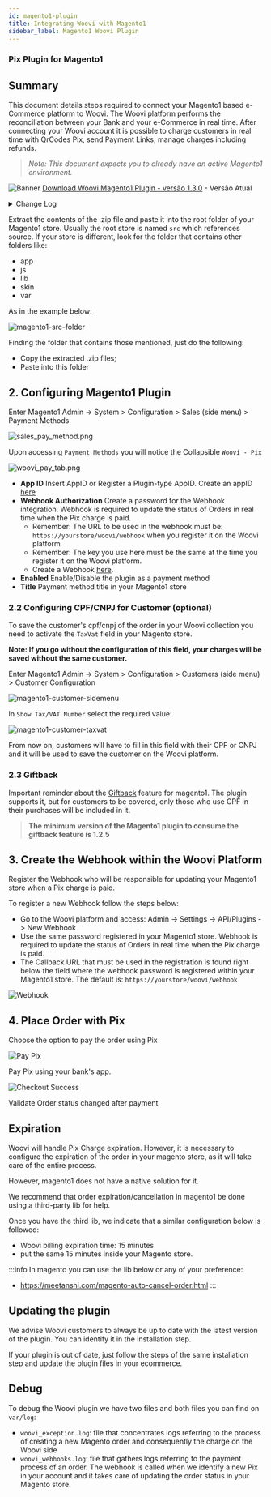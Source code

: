 ```yaml
---
id: magento1-plugin
title: Integrating Woovi with Magento1
sidebar_label: Magento1 Woovi Plugin
---
```


### Pix Plugin for Magento1

## Summary

This document details steps required to connect your Magento1 based e-Commerce platform to Woovi. The Woovi platform performs the reconciliation between your Bank and your e-Commerce in real time.
After connecting your Woovi account it is possible to charge customers in real time with QrCodes Pix, send Payment Links, manage charges including refunds.

> _Note: This document expects you to already have an active Magento1 environment._

![Banner](/img/ecommerce/woocommerce-banner.png)
[Download Woovi Magento1 Plugin - versão 1.3.0](pathname:///magento1/woovi_pix.1.3.0.zip) - Versão Atual

<details>
  <summary>Change Log</summary>

#### 1.3.0 - 31/07/2023

- Implementation of Woovi Parcelado Feature

#### 1.2.9 - 07/03/2023

- Update endpoints

#### 1.2.8 - 28/06/2022

- Improves on QRCode for email and checkout success

#### 1.2.7 - 17/06/2022

- Improves on QRCode size on emails

#### 1.2.6 - 17/06/2022

- Improves on order detail and order email

#### 1.2.5 - 06/06/2022

- Implements the new feature of giftback
  - ![success-payment.png](/img/ecommerce/magento1/magento1-giftback-checkout-success.png)

#### 1.2.0 - 21/02/2022

- Implements the new UI for checkout success when generating a new order
- Real-time inside of checkout success when paying the Order.
  - When pay, the UI will update and will show that the order was paid.
  - ![success-payment.png](/img/ecommerce/magento1/successPayment.png)

#### 1.1.5 - 12/11/2021

- OrderId added on Charge comment. Now will have "Store Name#123456"

#### 1.1.4 - 08/11/2021

- OrderId added on Woovi Charge additional info

#### 1.1.3 - 19/10/2021

- Improves for Webhook Auth to avoid Apache blocking authorization header

#### 1.1.2 - 17/09/2021

- Fix Typo on Success page for the line "Confirme as informações e finalize o pagamento."
- Fix Email to send the Qr Code Image and the Pix Br Code
- Improve for logs when generating a new order

#### 1.1.1 - 16/09/2021

- Improves for Payment Title
- Improves for Webhook Validation. If webhook accuses an invalid header authorization, it will log on `~/var/log/woovi_webhooks.log` a message with information.
- Improves for Webhook Validation. If webhook accuses an invalid header authorization, it will return a json like:

```json
{
  "error": "Invalid Request",
  "description": "Invalid authorization header: magent",
  "field": "authorization header"
}
```

#### 1.1.0 - 06/09/2021

- New Button to select which status the order must be created

#### 1.0.8 - 02/09/2021

- Improves for customer CPF/CNPJ

#### 1.0.7 - 02/09/2021

- Sending platform plugin info on request header: magento plugin version, platform name
- Validation for customer CPF/CNPJ

#### 1.0.6 - 02/09/2021

- Improves Customer Order Email: sending safe info
- Minor updates

#### 1.0.5 - 16/08/2021

- Improves Invoice Email
- Minor updates

#### 1.0.4 - 28/07/2021

- Add validation for Customer phone
- Minor updates

#### 1.0.3 - 26/07/2021

- Customer improves: saving more fields on Woovi platform
- Minor updates for customer

#### 1.0.2 - 26/07/2021

- Improve for comment characters length
- Minor updates

#### 1.0.1 - 01/07/2021

- Minor updates

#### 1.0.0 - 01/06/2021

- Initial Version

</details>

Extract the contents of the .zip file and paste it into the root folder of your Magento1 store. Usually the root store is named `src` which references source. If your store is different, look for the folder that contains other folders like:

- app
- js
- lib
- skin
- var

As in the example below:

![magento1-src-folder](/img/ecommerce/magento1/magento1-src-folder.png)

Finding the folder that contains those mentioned, just do the following:

- Copy the extracted .zip files;
- Paste into this folder

## 2. Configuring Magento1 Plugin

Enter Magento1 Admin -> System > Configuration > Sales (side menu) > Payment Methods

![sales_pay_method.png](/img/ecommerce/magento1/sales_pay_method.png)

Upon accessing `Payment Methods` you will notice the Collapsible `Woovi - Pix`

![woovi_pay_tab.png](/img/ecommerce/magento1/woovi_pay_tab.png)

- **App ID** Insert AppID or Register a Plugin-type AppID. Create an appID [here](../apis/api-getting-started.md)
- **Webhook Authorization** Create a password for the Webhook integration. Webhook is required to update the status of Orders in real time when the Pix charge is paid.
  - Remember: The URL to be used in the webhook must be: `https://yourstore/woovi/webhook` when you register it on the Woovi platform
  - Remember: The key you use here must be the same at the time you register it on the Woovi platform.
  - Create a Webhook [here](#3-create-the-webhook-within-the-platform-woovi).
- **Enabled** Enable/Disable the plugin as a payment method
- **Title** Payment method title in your Magento1 store

### 2.2 Configuring CPF/CNPJ for Customer (optional)

To save the customer's cpf/cnpj of the order in your Woovi collection you need to activate the `TaxVat` field in your Magento store.

**Note: If you go without the configuration of this field, your charges will be saved without the same customer.**

Enter Magento1 Admin -> System > Configuration > Customers (side menu) > Customer Configuration

![magento1-customer-sidemenu](/img/ecommerce/magento1/magento1-customer-sidemenu.png)

In `Show Tax/VAT Number` select the required value:

![magento1-customer-taxvat](/img/ecommerce/magento1/magento1-customer-taxvat.png)

From now on, customers will have to fill in this field with their CPF or CNPJ and it will be used to save the customer on the Woovi platform.

### 2.3 Giftback

Important reminder about the [Giftback](../giftback/what-is-giftback.md) feature for magento1. The plugin supports it, but for customers to be covered, only those who use CPF in their purchases will be included in it.

> **The minimum version of the Magento1 plugin to consume the giftback feature is 1.2.5**

## 3. Create the Webhook within the Woovi Platform

Register the Webhook who will be responsible for updating your Magento1 store when a Pix charge is paid.

To register a new Webhook follow the steps below:

- Go to the Woovi platform and access: Admin -> Settings -> API/Plugins -> New Webhook
- Use the same password registered in your Magento1 store. Webhook is required to update the status of Orders in real time when the Pix charge is paid.
- The Callback URL that must be used in the registration is found right below the field where the webhook password is registered within your Magento1 store. The default is: `https://yourstore/woovi/webhook`

![Webhook](/img/ecommerce/magento1/magento1-woovi-webhook.png)

## 4. Place Order with Pix

Choose the option to pay the order using Pix

![Pay Pix](/img/ecommerce/magento1/magento1-checkout-cart.png)

Pay Pix using your bank's app.

![Checkout Success](/img/ecommerce/magento1/successPayment.png)

Validate Order status changed after payment

## Expiration

Woovi will handle Pix Charge expiration. However, it is necessary to configure the expiration of the order in your magento store, as it will take care of the entire process.

However, magento1 does not have a native solution for it.

We recommend that order expiration/cancellation in magento1 be done using a third-party lib for help.

Once you have the third lib, we indicate that a similar configuration below is followed:

- Woovi billing expiration time: 15 minutes
- put the same 15 minutes inside your Magento store.

:::info
In magento you can use the lib below or any of your preference:

- <https://meetanshi.com/magento-auto-cancel-order.html>
  :::

## Updating the plugin

We advise Woovi customers to always be up to date with the latest version of the plugin. You can identify it in the installation step.

If your plugin is out of date, just follow the steps of the same installation step and update the plugin files in your ecommerce.

## Debug

To debug the Woovi plugin we have two files and both files you can find on `var/log`:

- `woovi_exception.log`: file that concentrates logs referring to the process of creating a new Magento order and consequently the charge on the Woovi side
- `woovi_webhooks.log`: file that gathers logs referring to the payment process of an order. The webhook is called when we identify a new Pix in your account and it takes care of updating the order status in your Magento store.
